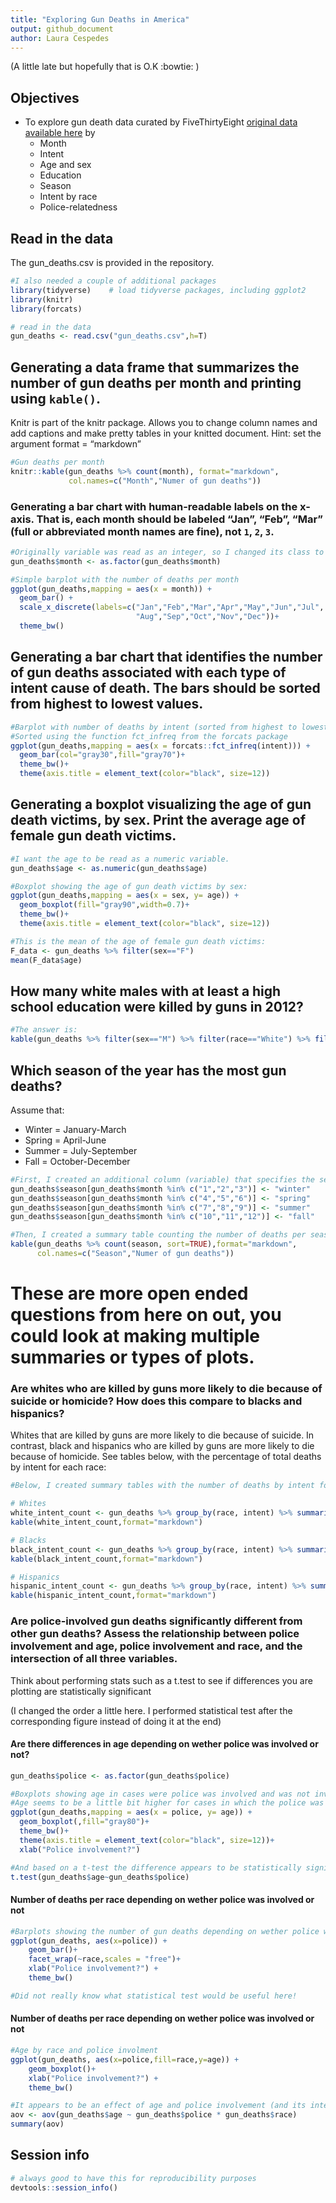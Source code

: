 ```yaml
---
title: "Exploring Gun Deaths in America"
output: github_document
author: Laura Cespedes
---
```


(A little late but hopefully that is O.K :bowtie: )

## Objectives
* To explore gun death data curated by FiveThirtyEight [original data available here](https://github.com/fivethirtyeight/guns-data) by
    * Month
    * Intent
    * Age and sex
    * Education
    * Season
    * Intent by race
    * Police-relatedness 

## Read in the data
The gun_deaths.csv is provided in the repository. 
```r
#I also needed a couple of additional packages
library(tidyverse)    # load tidyverse packages, including ggplot2
library(knitr)
library(forcats)

# read in the data
gun_deaths <- read.csv("gun_deaths.csv",h=T)
```

## Generating a data frame that summarizes the number of gun deaths per month and printing using `kable()`. 

Knitr is part of the knitr package. Allows you to change column names and add captions and make pretty tables in your knitted document. Hint: set the argument format = "markdown"

```r
#Gun deaths per month
knitr::kable(gun_deaths %>% count(month), format="markdown",
             col.names=c("Month","Numer of gun deaths"))
```

### Generating a bar chart with human-readable labels on the x-axis. That is, each month should be labeled "Jan", "Feb", "Mar" (full or abbreviated month names are fine), not `1`, `2`, `3`.

```r
#Originally variable was read as an integer, so I changed its class to be read as a factor
gun_deaths$month <- as.factor(gun_deaths$month)

#Simple barplot with the number of deaths per month
ggplot(gun_deaths,mapping = aes(x = month)) +
  geom_bar() +   
  scale_x_discrete(labels=c("Jan","Feb","Mar","Apr","May","Jun","Jul",
                            "Aug","Sep","Oct","Nov","Dec"))+
  theme_bw()
```

## Generating a bar chart that identifies the number of gun deaths associated with each type of intent cause of death. The bars should be sorted from highest to lowest values.

```r
#Barplot with number of deaths by intent (sorted from highest to lowest values)
#Sorted using the function fct_infreq from the forcats package
ggplot(gun_deaths,mapping = aes(x = forcats::fct_infreq(intent))) +
  geom_bar(col="gray30",fill="gray70")+
  theme_bw()+
  theme(axis.title = element_text(color="black", size=12))
```

## Generating a boxplot visualizing the age of gun death victims, by sex. Print the average age of female gun death victims.

```r
#I want the age to be read as a numeric variable.
gun_deaths$age <- as.numeric(gun_deaths$age)

#Boxplot showing the age of gun death victims by sex:
ggplot(gun_deaths,mapping = aes(x = sex, y= age)) +
  geom_boxplot(fill="gray90",width=0.7)+
  theme_bw()+
  theme(axis.title = element_text(color="black", size=12))

#This is the mean of the age of female gun death victims:
F_data <- gun_deaths %>% filter(sex=="F")
mean(F_data$age)
```

## How many white males with at least a high school education were killed by guns in 2012?
```r
#The answer is:
kable(gun_deaths %>% filter(sex=="M") %>% filter(race=="White") %>% filter(year=="2012") %>% filter(education !="Less than HS")%>% count(), format="markdown")
```

## Which season of the year has the most gun deaths?

Assume that:

* Winter = January-March
* Spring = April-June
* Summer = July-September
* Fall = October-December

```r
#First, I created an additional column (variable) that specifies the season:
gun_deaths$season[gun_deaths$month %in% c("1","2","3")] <- "winter"
gun_deaths$season[gun_deaths$month %in% c("4","5","6")] <- "spring"
gun_deaths$season[gun_deaths$month %in% c("7","8","9")] <- "summer"
gun_deaths$season[gun_deaths$month %in% c("10","11","12")] <- "fall"

#Then, I created a summary table counting the number of deaths per season. The season with the highest numer of deaths due tu gun violence is summer:
kable(gun_deaths %>% count(season, sort=TRUE),format="markdown",
      col.names=c("Season","Numer of gun deaths"))
```

# These are more open ended questions from here on out, you could look at making multiple summaries or types of plots. 

### Are whites who are killed by guns more likely to die because of suicide or homicide? How does this compare to blacks and hispanics?

Whites that are killed by guns are more likely to die because of suicide. In contrast, black and hispanics who are killed by guns are more likely to die because of homicide. See tables below, with the percentage of total deaths by intent for each race:

```r
#Below, I created summary tables with the number of deaths by intent for each race. I also calculated the percentage for each intent. I realize that my strategy here is a bit convoluted, so I very much appreacite any suggestions here!

# Whites
white_intent_count <- gun_deaths %>% group_by(race, intent) %>% summarise(count=n()) %>% filter(race %in% c("White")) %>% mutate(percentage = (count / sum(count))*100) %>% arrange(desc(percentage))
kable(white_intent_count,format="markdown")

# Blacks
black_intent_count <- gun_deaths %>% group_by(race, intent) %>% summarise(count=n()) %>% filter(race %in% c("Black")) %>% mutate(percentage = (count / sum(count))*100) %>% arrange(desc(percentage))
kable(black_intent_count,format="markdown")

# Hispanics
hispanic_intent_count <- gun_deaths %>% group_by(race, intent) %>% summarise(count=n()) %>% filter(race %in% c("Hispanic")) %>% mutate(percentage = (count / sum(count))*100) %>% arrange(desc(percentage))
kable(hispanic_intent_count,format="markdown")

```

### Are police-involved gun deaths significantly different from other gun deaths? Assess the relationship between police involvement and age, police involvement and race, and the intersection of all three variables.

Think about performing stats such as a t.test to see if differences you are plotting are statistically significant

(I changed the order a little here. I performed statistical test after the corresponding figure instead of doing it at the end)

#### Are there differences in age depending on wether police was involved or not?
```r
gun_deaths$police <- as.factor(gun_deaths$police)

#Boxplots showing age in cases were police was involved and was not involved
#Age seems to be a little bit higher for cases in which the police was not involved (0)
ggplot(gun_deaths,mapping = aes(x = police, y= age)) +
  geom_boxplot(,fill="gray80")+
  theme_bw()+
  theme(axis.title = element_text(color="black", size=12))+
  xlab("Police involvement?")

#And based on a t-test the difference appears to be statistically significant. Gun death victims are statistically older in cases in which the police was not involved.
t.test(gun_deaths$age~gun_deaths$police)
```

#### Number of deaths per race depending on wether police was involved or not
```r
#Barplots showing the number of gun deaths depending on wether police was involved or not, for each race:
ggplot(gun_deaths, aes(x=police)) +
    geom_bar()+
    facet_wrap(~race,scales = "free")+
    xlab("Police involvement?") +
    theme_bw()

#Did not really know what statistical test would be useful here!
```

#### Number of deaths per race depending on wether police was involved or not
```r
#Age by race and police involment
ggplot(gun_deaths, aes(x=police,fill=race,y=age)) +
    geom_boxplot()+
    xlab("Police involvement?") +
    theme_bw()

#It appears to be an effect of age and police involvement (and its interaction) on the age of gun death victims:
aov <- aov(gun_deaths$age ~ gun_deaths$police * gun_deaths$race)
summary(aov)
```

## Session info

```r
# always good to have this for reproducibility purposes
devtools::session_info()
```

